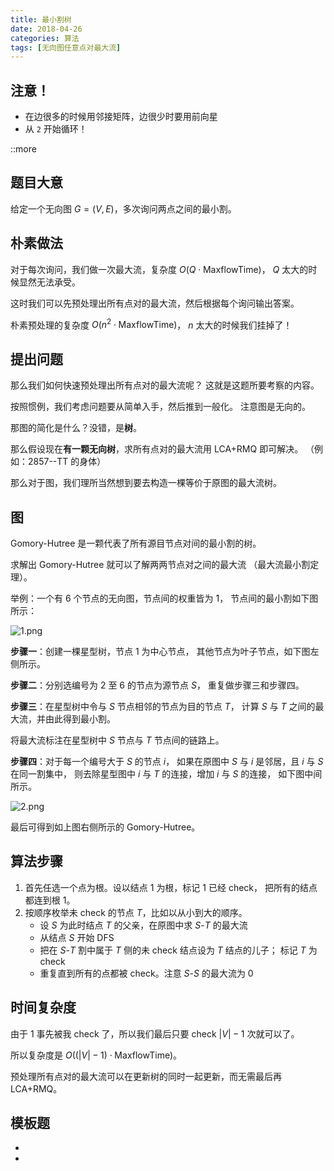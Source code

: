 ```yaml
---
title: 最小割树
date: 2018-04-26
categories: 算法
tags: [无向图任意点对最大流]
---
```


## 注意！

* 在边很多的时候用邻接矩阵，边很少时要用前向星
* 从 `2` 开始循环！

::more

## 题目大意

给定一个无向图 $G=(V,E)$，多次询问两点之间的最小割。

## 朴素做法

对于每次询问，我们做一次最大流，复杂度 $O(Q\cdot \text{MaxflowTime})$，
$Q$ 太大的时候显然无法承受。

这时我们可以先预处理出所有点对的最大流，然后根据每个询问输出答案。

朴素预处理的复杂度 $O(n^2\cdot \text{MaxflowTime})$，
$n$ 太大的时候我们挂掉了！

## 提出问题

那么我们如何快速预处理出所有点对的最大流呢？
这就是这题所要考察的内容。

按照惯例，我们考虑问题要从简单入手，然后推到一般化。
注意图是无向的。

那图的简化是什么？没错，是**树**。

那么假设现在**有一颗无向树**，求所有点对的最大流用 LCA+RMQ 即可解决。
（例如：2857--TT 的身体）

那么对于图，我们理所当然想到要去构造一棵等价于原图的最大流树。

## 图

Gomory-Hutree 是一颗代表了所有源目节点对间的最小割的树。

求解出 Gomory-Hutree 就可以了解两两节点对之间的最大流
（最大流最小割定理）。

举例：一个有 $6$ 个节点的无向图，节点间的权重皆为 $1$，
节点间的最小割如下图所示：

![1.png](./Gomory-Hutree/1.png)

**步骤一**：创建一棵星型树，节点 $1$ 为中心节点，
其他节点为叶子节点，如下图左侧所示。

**步骤二**：分别选编号为 $2$ 至 $6$ 的节点为源节点 $S$，
重复做步骤三和步骤四。

**步骤三**：在星型树中令与 $S$ 节点相邻的节点为目的节点 $T$，
计算 $S$ 与 $T$ 之间的最大流，并由此得到最小割。

将最大流标注在星型树中 $S$ 节点与 $T$ 节点间的链路上。

**步骤四**：对于每一个编号大于 $S$ 的节点 $i$，
如果在原图中 $S$ 与 $i$ 是邻居，且 $i$ 与 $S$ 在同一割集中，
则去除星型图中 $i$ 与 $T$ 的连接，增加 $i$ 与 $S$ 的连接，
如下图中间所示。

![2.png](./Gomory-Hutree/2.png)

最后可得到如上图右侧所示的 Gomory-Hutree。

## 算法步骤

1. 首先任选一个点为根。设以结点 $1$ 为根，标记 $1$ 已经 check，
   把所有的结点都连到根 $1$。
2. 按顺序枚举未 check 的节点 $T$，比如以从小到大的顺序。
   - 设 $S$ 为此时结点 $T$ 的父亲，在原图中求 $S$-$T$ 的最大流
   - 从结点 $S$ 开始 DFS
   - 把在 $S$-$T$ 割中属于 $T$ 侧的未 check 结点设为 $T$ 结点的儿子；
     标记 $T$ 为 check
   - 重复直到所有的点都被 check。注意 $S$-$S$ 的最大流为 $0$

## 时间复杂度

由于 $1$ 事先被我 check 了，所以我们最后只要 check $|V|-1$ 次就可以了。

所以复杂度是 $O((|V|-1)\cdot \text{MaxflowTime})$。

预处理所有点对的最大流可以在更新树的同时一起更新，而无需最后再 LCA+RMQ。

## 模板题

* <PostLink id="solution-code2864.mdx" collection="oi" text="[ZJOI2011]最小割" />
* <PostLink id="solution-code4604.mdx" collection="oi" text="[CQOI2016]不同的最小割" />
